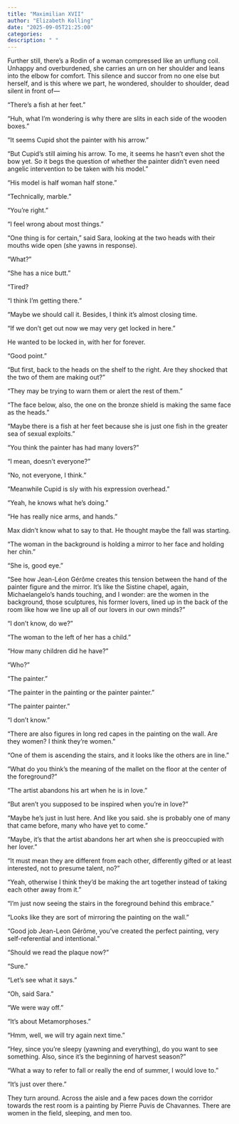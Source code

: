 ```yaml
---
title: "Maximilian XVII"
author: "Elizabeth Kolling"
date: "2025-09-05T21:25:00"
categories: 
description: " "
---
```



Further still, there’s a Rodin of a woman compressed like an unflung coil. Unhappy and overburdened, she carries an urn on her shoulder and leans into the elbow for comfort. This silence and succor from no one else but herself, and is this where we part, he wondered, shoulder to shoulder, dead silent in front of—

“There’s a fish at her feet.”

“Huh, what I’m wondering is why there are slits in each side of the wooden boxes.”

“It seems Cupid shot the painter with his arrow.”

“But Cupid’s still aiming his arrow. To me, it seems he hasn’t even shot the bow yet. So it begs the question of whether the painter didn’t even need angelic intervention to be taken with his model.”

“His model is half woman half stone.”

“Technically, marble.”

“You’re right.”

“I feel wrong about most things.”

“One thing is for certain,” said Sara, looking at the two heads with their mouths wide open (she yawns in response).

“What?”

“She has a nice butt.”

“Tired? 

“I think I’m getting there.”

“Maybe we should call it. Besides, I think it’s almost closing time. 

“If we don’t get out now we may very get locked in here.”

He wanted to be locked in, with her for forever.

“Good point.”

“But first, back to the heads on the shelf to the right. Are they shocked that the two of them are making out?”

“They may be trying to warn them or alert the rest of them.”

“The face below, also, the one on the bronze shield is making the same face as the heads.”

“Maybe there is a fish at her feet because she is just one fish in the greater sea of sexual exploits.”

“You think the painter has had many lovers?”

“I mean, doesn’t everyone?”

“No, not everyone, I think.”

“Meanwhile Cupid is sly with his expression overhead.”

“Yeah, he knows what he’s doing.”

“He has really nice arms, and hands.”

Max didn’t know what to say to that. He thought maybe the fall was starting.

“The woman in the background is holding a mirror to her face and holding her chin.”

“She is, good eye.”

“See how Jean-Léon Gérôme creates this tension between the hand of the painter figure and the mirror. It’s like the Sistine chapel, again, Michaelangelo’s hands touching, and I wonder: are the women in the background, those sculptures, his former lovers, lined up in the back of the room like how we line up all of our lovers in our own minds?”

“I don’t know, do we?"

“The woman to the left of her has a child.” 

“How many children did he have?”

“Who?”

“The painter.”

“The painter in the painting or the painter painter.”

“The painter painter.”

“I don’t know.”

“There are also figures in long red capes in the painting on the wall. Are they women? I think they’re women.”

“One of them is ascending the stairs, and it looks like the others are in line.”

“What do you think’s the meaning of the mallet on the floor at the center of the foreground?”

“The artist abandons his art when he is in love.” 

“But aren’t you supposed to be inspired when you’re in love?”

“Maybe he’s just in lust here. And like you said. she is probably one of many that came before, many who have yet to come.”

“Maybe, it’s that the artist abandons her art when she is preoccupied with her lover.”

“It must mean they are different from each other, differently gifted or at least interested, not to presume talent, no?”

“Yeah, otherwise I think they’d be making the art together instead of taking each other away from it.” 

“I’m just now seeing the stairs in the foreground behind this embrace.” 

“Looks like they are sort of mirroring the painting on the wall.”

“Good job Jean-Leon Gérôme, you’ve created the perfect painting, very self-referential and intentional.”

“Should we read the plaque now?”

“Sure.” 

“Let’s see what it says.”

“Oh, said Sara.” 

“We were way off.”

“It’s about Metamorphoses.” 

“Hmm, well, we will try again next time.”

“Hey, since you’re sleepy (yawning and everything), do you want to see something. Also, since it’s the beginning of harvest season?”

“What a way to refer to fall or really the end of summer, I would love to.”

“It’s just over there.”

They turn around. Across the aisle and a few paces down the corridor towards the rest room is a painting by Pierre Puvis de Chavannes. There are women in the field, sleeping, and men too. 
